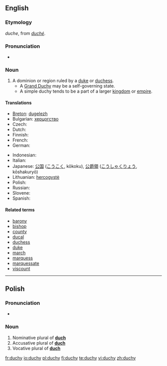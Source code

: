 ==English==

===Etymology===
{{etyl|enm}} ''duche'', from {{etyl|xno}} ''[[duché]]''.

===Pronunciation===
* {{IPA|/ˈdʌtʃi/}}
*: {{rhymes|ʌtʃi}}

===Noun===
{{wikipedia}}
{{en-noun|duchies}}

# A dominion or region ruled by a [[duke]] or [[duchess]].
#* A [[Grand Duchy]] may be a self-governing state.
#* A simple duchy tends to be a part of a larger [[kingdom]] or [[empire]].

====Translations====
{{trans-top|a dominion or region ruled by a duke or duchess}}
* [[Breton]]: [[dugelezh]] {{f}}
* Bulgarian: [[херцогство]] {{n}}
* Czech: {{t-|cs|vévodství|n}}
* Dutch: {{t-|nl|hertogdom|n}}
* Finnish: {{t-|fi|herttuakunta}}
* French: {{t+|fr|duché|m}}
* German: {{t-|de|Herzogtum|n}}
{{trans-mid}}
* Indonesian: {{t|id|kadipaten|xs=Indonesian}}
* Italian: {{t+|it|ducato|m}}
* Japanese: [[公国]] ([[こうこく]], kōkoku), [[公爵領]] ([[こうしゃくりょう]], kōshakuryō)
* Lithuanian: [[hercogystė]] {{f}}
* Polish: {{t+|pl|księstwo|n}}
* Russian: {{t+|ru|герцогство}}
* Slovene: {{t+|sl|vojvodina|f}}
* Spanish: {{t+|es|ducado|m}}
{{trans-bottom}}

====Related terms====
* [[barony]]
* [[bishop]]
* [[county]]
* [[ducal]]
* [[duchess]]
* [[duke]]
* [[march]]
* [[marquess]]
* [[marquessate]]
* [[viscount]]
----
==Polish==

===Pronunciation===
* {{IPA|/ˈd̪uxɨ/|lang=pl}}

===Noun===
{{infl|pl|noun form}}

# Nominative plural of '''[[duch#Polish|duch]]'''
# Accusative plural of '''[[duch#Polish|duch]]'''
# Vocative plural of '''[[duch#Polish|duch]]'''

[[fr:duchy]]
[[io:duchy]]
[[pl:duchy]]
[[fi:duchy]]
[[te:duchy]]
[[vi:duchy]]
[[zh:duchy]]